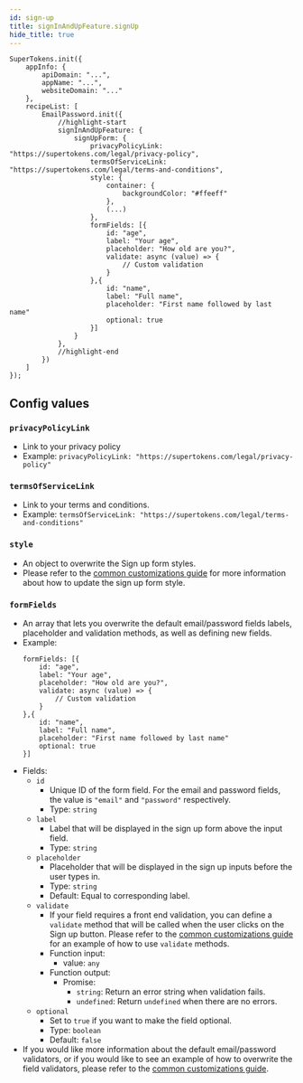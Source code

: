 ```yaml
---
id: sign-up
title: signInAndUpFeature.signUp
hide_title: true
---
```


```tsx
SuperTokens.init({
    appInfo: {
        apiDomain: "...",
        appName: "...",
        websiteDomain: "..."
    },
    recipeList: [
        EmailPassword.init({
            //highlight-start
            signInAndUpFeature: {
                signUpForm: {
                    privacyPolicyLink: "https://supertokens.com/legal/privacy-policy",
                    termsOfServiceLink: "https://supertokens.com/legal/terms-and-conditions",
                    style: {
                        container: {
                            backgroundColor: "#ffeeff"
                        },
                        (...)
                    },
                    formFields: [{
                        id: "age",
                        label: "Your age",
                        placeholder: "How old are you?",
                        validate: async (value) => {
                            // Custom validation
                        }
                    },{
                        id: "name",
                        label: "Full name",
                        placeholder: "First name followed by last name"
                        optional: true
                    }]
                }
            },
            //highlight-end
        })
    ]
});
```

## Config values

### `privacyPolicyLink`
- Link to your privacy policy
- Example: `privacyPolicyLink: "https://supertokens.com/legal/privacy-policy"`


### `termsOfServiceLink` 
- Link to your terms and conditions.
- Example: `termsOfServiceLink: "https://supertokens.com/legal/terms-and-conditions"`

### `style` 
- An object to overwrite the Sign up form styles. 
- Please refer to the [common customizations guide](/docs/thirdpartyemailpassword/common-customizations/styling/changing-style) for more information about how to update the sign up form style.

### `formFields` 
- An array that lets you overwrite the default email/password fields labels, placeholder and validation methods, as well as defining new fields.
- Example: 
    ```tsx
    formFields: [{
        id: "age",
        label: "Your age",
        placeholder: "How old are you?",
        validate: async (value) => {
            // Custom validation
        }
    },{
        id: "name",
        label: "Full name",
        placeholder: "First name followed by last name"
        optional: true
    }]
    ```
- Fields:
    - `id`
        - Unique ID of the form field. For the email and password fields, the value is `"email"` and `"password"` respectively.
        - Type: `string`
    - `label`
        - Label that will be displayed in the sign up form above the input field.
        - Type: `string`
    - `placeholder`
        - Placeholder that will be displayed in the sign up inputs before the user types in.
        - Type: `string`
        - Default: Equal to corresponding label.
    - `validate`
        - If your field requires a front end validation, you can define a `validate` method that will be called when the user clicks on the Sign up button. Please refer to the [common customizations guide](/docs/thirdpartyemailpassword/common-customizations/signup-form/field-validators) for an example of how to use `validate` methods.
        - Function input:
            - value: `any`
        - Function output:
            - Promise:
                - `string`: Return an error string when validation fails.
                - `undefined`: Return `undefined` when there are no errors.
    - `optional`
        - Set to `true` if you want to make the field optional. 
        - Type: `boolean`
        - Default: `false`
- If you would like more information about the default email/password validators, or if you would like to see an example of how to overwrite the field validators, please refer to the [common customizations guide](/docs/thirdpartyemailpassword/common-customizations/signup-form/field-validators).
